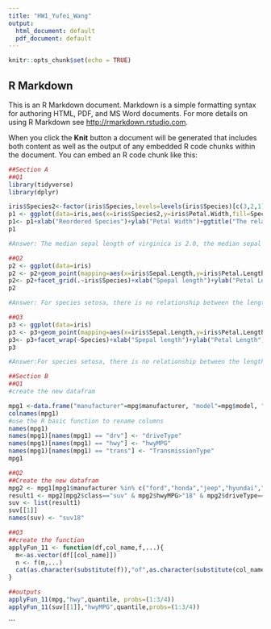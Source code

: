 ```yaml
---
title: "HW1_Yufei_Wang"
output:
  html_document: default
  pdf_document: default
---
```


```r
knitr::opts_chunk$set(echo = TRUE)
```

## R Markdown

This is an R Markdown document. Markdown is a simple formatting syntax for authoring HTML, PDF, and MS Word documents. For more details on using R Markdown see <http://rmarkdown.rstudio.com>.

When you click the **Knit** button a document will be generated that includes both content as well as the output of any embedded R code chunks within the document. You can embed an R code chunk like this:

```r
##Section A
##Q1
library(tidyverse)
library(dplyr)

iris$Species2<-factor(iris$Species,levels=levels(iris$Species)[c(3,2,1)])
p1 <- ggplot(data=iris,aes(x=iris$Species2,y=iris$Petal.Width,fill=Species))+geom_boxplot()
p1<- p1+xlab("Reordered Species")+ylab("Petal Width")+ggtitle("The relationship between the width of petal and species")
p1
```
```r
#Answer: The median sepal length of virginica is 2.0, the median sepal length of versicolor is around 1.28, and the median sepal length of setosa is around 0.23 with outliers.Therefore, from the boxplot, the sepal length seems to decrease from virginica to versicolor to setosa.
```


```r

##Q2
p2 <- ggplot(data=iris)
p2 <- p2+geom_point(mapping=aes(x=iris$Sepal.Length,y=iris$Petal.Length,shape=Species,color=Species))
p2<- p2+facet_grid(.~iris$Species)+xlab("Spepal length")+ylab("Petal Length")+ggtitle("The relationship between the length of Sepal versus the length of Petal ")
p2
```
```r
#Answer: For species setosa, there is no relationship between the length of Sepal versus the length of Petal.For species versicolor, there is a positive relationship that the length of Petal increases when the length of Sepal increases.For species virginica,there is a positive relationship that the length of Petal increases when the length of Sepal increases. Overall, there is a positive the relationship between the length of Sepal and the length of Petal.
```


```r
##Q3
p3 <- ggplot(data=iris)
p3 <- p3+geom_point(mapping=aes(x=iris$Sepal.Length,y=iris$Petal.Length,shape=Species,color=Sepal.Width,size=Petal.Width))+scale_color_gradient(low="yellow",high="purple")
p3<- p3+facet_wrap(~Species)+xlab("Spepal length")+ylab("Petal Length")+ggtitle("The relationship between four variables")
p3

```
```r
#Answer:For species setosa, there is no relationship between the length of Sepal and the length of Petal.The color showed that Sepal width ranged from 2.0 to 4.0, and the average Petal width ranged from 1 to 1.5.For species versicolor, there is a positive relationship that the length of Petal increases when the length of Sepal increases. The color showed that Sepal width ranged from 2 to 3.2, and the average Petal width ranged from 1 to 1.5.For species virginica,there is a positive relationship that the length of Petal increases when the length of Sepal increases.The color showed that Sepal width ranged from 2 to 3.7, and the average Petal width ranged from 1 to 1.5.Overall,there is the positive relationship between the length of Sepal and the length of Petal, and the sepal width and Petal width have no relationships with the length of Sepal and the length of Petal, which showed as clusters in the plot. 
```

```r
##Section B
##Q1
#create the new datafram

mpg1 <-data.frame("manufacturer"=mpg$manufacturer, "model"=mpg$model, "trans"=mpg$trans,"drv"=mpg$drv,"hwy"=mpg$hwy,"class"=mpg$class)
colnames(mpg1)
#use the R basic function to rename columns
names(mpg1)
names(mpg1)[names(mpg1) == "drv"] <- "driveType"
names(mpg1)[names(mpg1) == "hwy"] <- "hwyMPG"
names(mpg1)[names(mpg1) == "trans"] <- "TransmissionType"
mpg1
```

```r
##Q2
##Create the new datafram
mpg2 <- mpg1[mpg1$manufacturer %in% c("ford","honda","jeep","hyundai","nissan","toyota"),]
result1 <- mpg2[mpg2$class=="suv" & mpg2$hwyMPG>"18" & mpg2$driveType=="4",]
suv <- list(result1)
suv[[1]]
names(suv) <- "suv18"
```


```r
##Q3
##create the function
applyFun_11 <- function(df,col_name,f,...){
  m<-as.vector(df[[col_name]])
  n <- f(m,...)
  cat(as.character(substitute(f)),"of",as.character(substitute(col_name)),"is",deparse(n))
}

##outputs
applyFun_11(mpg,"hwy",quantile, probs=(1:3/4))
applyFun_11(suv[[1]],"hwyMPG",quantile,probs=(1:3/4))
```







```














